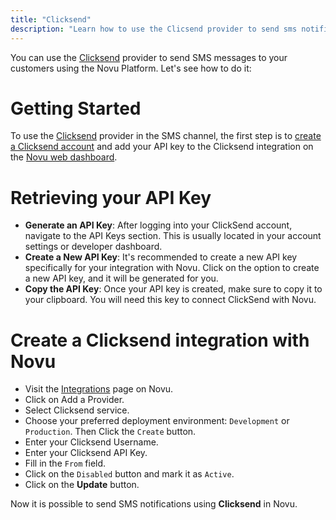 ```yaml
---
title: "Clicksend"
description: "Learn how to use the Clicsend provider to send sms notifications using Novu"
---
```


You can use the [Clicksend](https://www.clicksend.com/in/) provider to send SMS messages to your customers using the Novu Platform.
Let's see how to do it:

# Getting Started

To use the [Clicksend](https://www.clicksend.com/in/) provider in the SMS channel, the first step is to [create a Clicksend account](https://dashboard.clicksend.com/signup/step1) and add your API key to the Clicksend integration on the [Novu web dashboard](https://dashboard.novu.co/integrations?utm_campaign=docs-sms-clicksend).

# Retrieving your API Key

- **Generate an API Key**: After logging into your ClickSend account, navigate to the API Keys section. This is usually located in your account settings or developer dashboard.
- **Create a New API Key**: It's recommended to create a new API key specifically for your integration with Novu. Click on the option to create a new API key, and it will be generated for you.
- **Copy the API Key**: Once your API key is created, make sure to copy it to your clipboard. You will need this key to connect ClickSend with Novu.

# Create a Clicksend integration with Novu

- Visit the [Integrations](https://dashboard.novu.co/integrations?utm_campaign=docs-sms-clicksend) page on Novu.
- Click on Add a Provider.
- Select Clicksend service.
- Choose your preferred deployment environment: `Development` or `Production`. Then Click the `Create` button.
- Enter your Clicksend Username.
- Enter your Clicksend API Key.
- Fill in the `From` field.
- Click on the `Disabled` button and mark it as `Active`.
- Click on the **Update** button.

Now it is possible to send SMS notifications using **Clicksend** in Novu.
